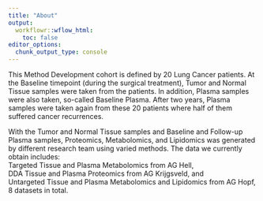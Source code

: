 ```yaml
---
title: "About"
output:
  workflowr::wflow_html:
    toc: false
editor_options:
  chunk_output_type: console
---
```


This Method Development cohort is defined by 20 Lung Cancer patients. At the Baseline
timepoint (during the surgical treatment), Tumor and Normal Tissue samples were
taken from the patients. In addition, Plasma samples were also taken, so-called
Baseline Plasma. After two years, Plasma samples were taken again from these 20
patients where half of them suffered cancer recurrences.\

With the Tumor and Normal Tissue samples and Baseline and Follow-up Plasma samples,
Proteomics, Metabolomics, and Lipidomics was generated by different research team
using varied methods. The data we currently obtain includes:\
Targeted Tissue and Plasma Metabolomics from AG Hell,\
DDA Tissue and Plasma Proteomics from AG Krijgsveld, and\
Untargeted Tissue and Plasma Metabolomics and Lipidomics from AG Hopf, 8 datasets
in total.
